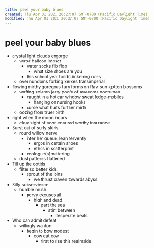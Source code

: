 ```yaml
---
title: peel your baby blues
created: Thu Apr 01 2021 20:27:07 GMT-0700 (Pacific Daylight Time)
modified: Thu Apr 01 2021 20:27:07 GMT-0700 (Pacific Daylight Time)
---
```


# peel your baby blues

- crystal light clouds engorge
  - water balloon impact
    - water socks flip flop
      - what size shoes are you
    - this school year hold(s)ickening rules
  - over nundoms forking xerxes transimperial
- flowing mirthy goregous fury forms on Raw sun-gotten blossoms
  - wafting solemn jesty poofs of awesome nocturnes
    - caught in a hot car window sweat lodge-mobiles
      - hanging on nursing hooks
    - curse what hurts further mirth
  - oozing from truer birth
- right when the moon incurs
  - clear sight of soon ensured worthy insurance
- Burst out of surly skirts
  - round willow nerve
    - inter her queue, lean fervently
      - ergos in certain shoes
      - ethos in scatterprint
    - ecologue(s)mattering
  - dust patterns flattened
- Till up the ootids
  - filter so better kids
    - sprout of the loins
      - we thrust craven towards abyss
- Silly subservience
  - humble mush
    - pervy excuses ail
      - high and dead
        - part the sea
          - stint between
            - desperate beats
- Who can admit defeat
  - willingly wanton
    - begin to bow modest
      - cow cat cow
        - first to rise this realmside

